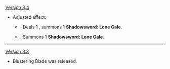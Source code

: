 {{Change History/Header}}
[[Version 3.4]]
* Adjusted effect:
** {{Color|Old}}: Deals 1 {{Color|Anemo DMG}}, summons 1 '''Shadowsword: Lone Gale'''.
** {{Color|New}}: Summons 1 '''Shadowsword: Lone Gale'''.
----
[[Version 3.3]]
* Blustering Blade was released.